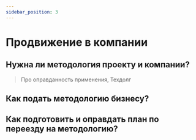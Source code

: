 ```yaml
---
sidebar_position: 3
---
```



# Продвижение в компании

<WIP ticket="206" />

## Нужна ли методология проекту и компании?

> Про оправданность применения, Техдолг

## Как подать методологию бизнесу?

## Как подготовить и оправдать план по переезду на методологию?
